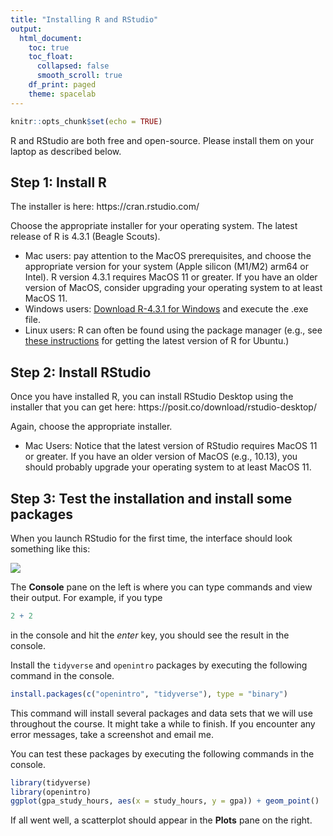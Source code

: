 ```yaml
---
title: "Installing R and RStudio"
output:
  html_document:
    toc: true
    toc_float:
      collapsed: false
      smooth_scroll: true
    df_print: paged
    theme: spacelab
---
```


```r
knitr::opts_chunk$set(echo = TRUE)
```

R and RStudio are both free and open-source. Please install them on your laptop as described below.

## Step 1: Install R

The installer is here: https://cran.rstudio.com/

Choose the appropriate installer for your operating system. The latest release of R is 4.3.1 (Beagle Scouts). 

- Mac users: pay attention to the MacOS prerequisites, and choose the appropriate version for your system (Apple silicon (M1/M2) arm64 or Intel). R version 4.3.1 requires MacOS 11 or greater. If you have an older version of MacOS, consider upgrading your operating system to at least MacOS 11.
- Windows users: [Download R-4.3.1 for Windows](https://cran.rstudio.com/bin/windows/base/) and execute the .exe file. 
- Linux users: R can often be found using the package manager (e.g., see [these instructions](https://www.digitalocean.com/community/tutorials/how-to-install-r-on-ubuntu-22-04) for getting the latest version of R for Ubuntu.)

## Step 2: Install RStudio

Once you have installed R, you can install RStudio Desktop using the installer that you can get here: https://posit.co/download/rstudio-desktop/

Again, choose the appropriate installer. 

- Mac Users: Notice that the latest version of RStudio requires MacOS 11 or greater. If you have an older version of MacOS (e.g., 10.13), you should probably upgrade your operating system to at least MacOS 11. 

## Step 3: Test the installation and install some packages

When you launch RStudio for the first time, the interface should look something like this:

![](images/rstudio.png)

The **Console** pane on the left is where you can type commands and view their output. For example, if you type

```r
2 + 2
```

in the console and hit the *enter* key, you should see the result in the console.

Install the `tidyverse` and `openintro` packages by executing the following command in the console.

```r
install.packages(c("openintro", "tidyverse"), type = "binary")
```

This command will install several packages and data sets that we will use throughout the course. It might take a while to finish. If you encounter any error messages, take a screenshot and email me.

You can test these packages by executing the following commands in the console.

```r
library(tidyverse)
library(openintro)
ggplot(gpa_study_hours, aes(x = study_hours, y = gpa)) + geom_point()
```

If all went well, a scatterplot should appear in the **Plots** pane on the right.


